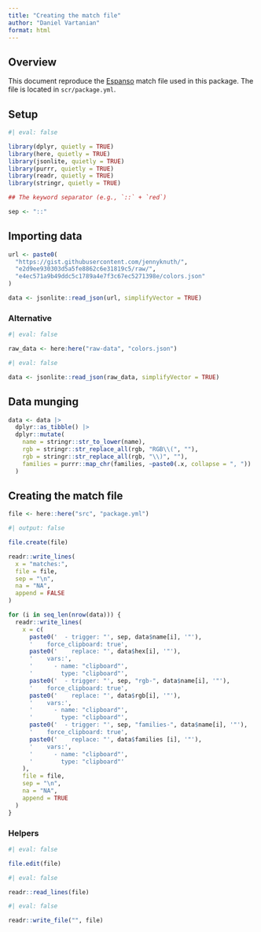 ```yaml
---
title: "Creating the match file"
author: "Daniel Vartanian"
format: html
---
```


## Overview

This document reproduce the [Espanso](https://espanso.org) match file used in this package. The file is located in `scr/package.yml`.

## Setup

```r
#| eval: false

library(dplyr, quietly = TRUE)
library(here, quietly = TRUE)
library(jsonlite, quietly = TRUE)
library(purrr, quietly = TRUE)
library(readr, quietly = TRUE)
library(stringr, quietly = TRUE)
```

```r
## The keyword separator (e.g., `::` + `red`)

sep <- "::"
```

## Importing data

```r
url <- paste0(
  "https://gist.githubusercontent.com/jennyknuth/",
  "e2d9ee930303d5a5fe8862c6e31819c5/raw/",
  "e4ec571a9b49ddc5c1789a4e7f3c67ec5271398e/colors.json"
)
```

```r
data <- jsonlite::read_json(url, simplifyVector = TRUE)
```

### Alternative

```r
#| eval: false

raw_data <- here:here("raw-data", "colors.json")
```

```r
#| eval: false

data <- jsonlite::read_json(raw_data, simplifyVector = TRUE)
```

## Data munging

```r
data <- data |>
  dplyr::as_tibble() |>
  dplyr::mutate(
    name = stringr::str_to_lower(name),
    rgb = stringr::str_replace_all(rgb, "RGB\\(", ""),
    rgb = stringr::str_replace_all(rgb, "\\)", ""),
    families = purrr::map_chr(families, ~paste0(.x, collapse = ", "))
  )
```

## Creating the match file

```r
file <- here::here("src", "package.yml")
```

```r
#| output: false

file.create(file)
```

```r
readr::write_lines(
  x = "matches:",
  file = file,
  sep = "\n",
  na = "NA",
  append = FALSE
)
```

```r
for (i in seq_len(nrow(data))) {
  readr::write_lines(
    x = c(
      paste0('  - trigger: "', sep, data$name[i], '"'),
      '    force_clipboard: true',
      paste0('    replace: "', data$hex[i], '"'),
      '    vars:',
      '      - name: "clipboard"',
      '        type: "clipboard"',
      paste0('  - trigger: "', sep, "rgb-", data$name[i], '"'),
      '    force_clipboard: true',
      paste0('    replace: "', data$rgb[i], '"'),
      '    vars:',
      '      - name: "clipboard"',
      '        type: "clipboard"',
      paste0('  - trigger: "', sep, "families-", data$name[i], '"'),
      '    force_clipboard: true',
      paste0('    replace: "', data$families [i], '"'),
      '    vars:',
      '      - name: "clipboard"',
      '        type: "clipboard"'
    ),
    file = file,
    sep = "\n",
    na = "NA",
    append = TRUE
  )
}
```

### Helpers

```r
#| eval: false

file.edit(file)
```

```r
#| eval: false

readr::read_lines(file)
```

```r
#| eval: false

readr::write_file("", file)
```
